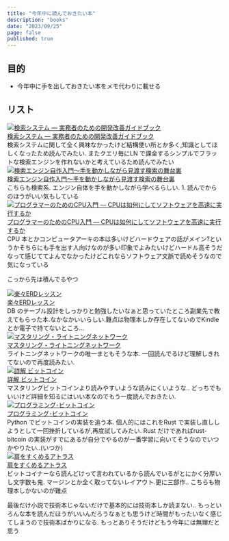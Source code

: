 ```yaml
---
title: "今年中に読んでおきたい本"
description: "books"
date: "2023/09/25"
page: false
published: true 
---
```


## 目的
* 今年中に手を出しておきたい本をメモ代わりに載せる

## リスト

<div className="my-6 border border-jade-dark rounded-lg overflow-hidden bg-black">
  <div className="flex flex-col md:flex-row">
    <div className="md:w-1/3 p-4">
      <a href="https://www.lambdanote.com/collections/ir-system/products/ir-system" target="_blank" rel="noreferrer">
        <img
          src="https://www.lambdanote.com/cdn/shop/products/book-1_5db44c4f-fb10-49e4-bf40-70317da3ca4b_530x.png"
          alt="検索システム ― 実務者のための開発改善ガイドブック"
          className="w-full h-auto object-cover rounded-md"
        />
      </a>
    </div>
    <div className="md:w-2/3 p-4">
      <a
        href="https://www.lambdanote.com/collections/ir-system/products/ir-system"
        target="_blank"
        rel="noreferrer"
        className="text-jade-light text-xl font-bold underline mb-2 block"
      >
        検索システム ― 実務者のための開発改善ガイドブック
      </a>
      <div className="text-jade mt-2">
        検索システムに関して全く興味なかったけど結構使い所とか多く,知識としてほしくなったため読んでみたい. またクエリ毎にLN で課金するシンプルでフラットな検索エンジンを作れないかと考えているため読んでみたい
      </div>
    </div>
  </div>
</div>

<div className="my-6 border border-jade-dark rounded-lg overflow-hidden bg-black">
  <div className="flex flex-col md:flex-row">
    <div className="md:w-1/3 p-4">
      <a href="https://www.amazon.co.jp/dp/B00NUZ32MU/?coliid=I30NC6M46RY93A&amp;colid=3TUQQS7SAZHPR&amp;psc=0&amp;ref_=list_c_wl_lv_ov_lig_dp_it" target="_blank" rel="noreferrer">
        <img
          src="https://m.media-amazon.com/images/I/71K8AyAJbiL._SL1500_.jpg"
          alt="検索エンジン自作入門～手を動かしながら見渡す検索の舞台裏"
          className="w-full h-auto object-cover rounded-md"
        />
      </a>
    </div>
    <div className="md:w-2/3 p-4">
      <a
        href="https://www.amazon.co.jp/dp/B00NUZ32MU/?coliid=I30NC6M46RY93A&amp;colid=3TUQQS7SAZHPR&amp;psc=0&amp;ref_=list_c_wl_lv_ov_lig_dp_it"
        target="_blank"
        rel="noreferrer"
        className="text-jade-light text-xl font-bold underline mb-2 block"
      >
        検索エンジン自作入門～手を動かしながら見渡す検索の舞台裏
      </a>
      <div className="text-jade mt-2">
        こちらも検索系. エンジン自体を手を動かしながら学べるらしい. 1. 読んでからのほうがいい気もしている
      </div>
    </div>
  </div>
</div>

<div className="my-6 border border-jade-dark rounded-lg overflow-hidden bg-black">
  <div className="flex flex-col md:flex-row">
    <div className="md:w-1/3 p-4">
      <a href="https://www.lambdanote.com/collections/cpu/products/cpu" target="_blank" rel="noreferrer">
        <img
          src="https://www.lambdanote.com/cdn/shop/products/blog-cover_530x.png?v=1674602946"
          alt="プログラマーのためのCPU入門 ― CPUは如何にしてソフトウェアを高速に実行するか"
          className="w-full h-auto object-cover rounded-md"
        />
      </a>
    </div>
    <div className="md:w-2/3 p-4">
      <a
        href="https://www.lambdanote.com/collections/cpu/products/cpu"
        target="_blank"
        rel="noreferrer"
        className="text-jade-light text-xl font-bold underline mb-2 block"
      >
        プログラマーのためのCPU入門 ― CPUは如何にしてソフトウェアを高速に実行するか
      </a>
      <div className="text-jade mt-2">
        CPU 本とかコンピュータアーキの本は多いけどハードウェアの話がメイン?というかそちらにも手を出す人向けなのが多い印象でよみたいけどハードル高そうだなって感じててよんでなかったけどこれならソフトウェア文脈で読めそうなので気になっている
      </div>
    </div>
  </div>
</div>


こっから先は積んでるやつ

<div className="my-6 border border-jade-dark rounded-lg overflow-hidden bg-black">
  <div className="flex flex-col md:flex-row">
    <div className="md:w-1/3 p-4">
      <a href="https://www.amazon.co.jp/gp/product/4798110663/ref=ppx_yo_dt_b_asin_image_o00_s00?ie=UTF8&amp;psc=1" target="_blank" rel="noreferrer">
        <img
          src="https://m.media-amazon.com/images/I/71W9vZMHn+L._SL1500_.jpg"
          alt="楽々ERDレッスン"
          className="w-full h-auto object-cover rounded-md"
        />
      </a>
    </div>
    <div className="md:w-2/3 p-4">
      <a
        href="https://www.amazon.co.jp/gp/product/4798110663/ref=ppx_yo_dt_b_asin_image_o00_s00?ie=UTF8&amp;psc=1"
        target="_blank"
        rel="noreferrer"
        className="text-jade-light text-xl font-bold underline mb-2 block"
      >
        楽々ERDレッスン
      </a>
      <div className="text-jade mt-2">
        DB のテーブル設計をしっかりと勉強したいなぁと思っていたところ副業先で教えてもらった本.なかなかいいらしい.難点は物理本しか存在してないのでKindle とか電子で持てないところ...
      </div>
    </div>
  </div>
</div>

<div className="my-6 border border-jade-dark rounded-lg overflow-hidden bg-black">
  <div className="flex flex-col md:flex-row">
    <div className="md:w-1/3 p-4">
      <a href="https://www.oreilly.co.jp/books/9784814400140/" target="_blank" rel="noreferrer">
        <img
          src="https://www.oreilly.co.jp/books/images/picture_large978-4-8144-0014-0.jpeg"
          alt="マスタリング・ライトニングネットワーク"
          className="w-full h-auto object-cover rounded-md"
        />
      </a>
    </div>
    <div className="md:w-2/3 p-4">
      <a
        href="https://www.oreilly.co.jp/books/9784814400140/"
        target="_blank"
        rel="noreferrer"
        className="text-jade-light text-xl font-bold underline mb-2 block"
      >
        マスタリング・ライトニングネットワーク
      </a>
      <div className="text-jade mt-2">
        ライトニングネットワークの唯一まともそうな本. 一回読んでるけど理解しきれてないので再度読みたい.
      </div>
    </div>
  </div>
</div>


<div className="my-6 border border-jade-dark rounded-lg overflow-hidden bg-black">
  <div className="flex flex-col md:flex-row">
    <div className="md:w-1/3 p-4">
      <a href="https://www.oreilly.co.jp/books/9784873119083/" target="_blank" rel="noreferrer">
        <img
          src="https://www.oreilly.co.jp/books/images/picture_large978-4-87311-908-3.jpeg"
          alt="詳解 ビットコイン"
          className="w-full h-auto object-cover rounded-md"
        />
      </a>
    </div>
    <div className="md:w-2/3 p-4">
      <a
        href="https://www.oreilly.co.jp/books/9784873119083/"
        target="_blank"
        rel="noreferrer"
        className="text-jade-light text-xl font-bold underline mb-2 block"
      >
        詳解 ビットコイン
      </a>
      <div className="text-jade mt-2">
        マスタリングビットコインより読みやすいような読みにくいような.. どっちでもいいけど詳細を知るにはいい本なのでもう一度読んでおきたい.
      </div>
    </div>
  </div>
</div>

<div className="my-6 border border-jade-dark rounded-lg overflow-hidden bg-black">
  <div className="flex flex-col md:flex-row">
    <div className="md:w-1/3 p-4">
      <a href="https://www.oreilly.co.jp/books/9784873119021/" target="_blank" rel="noreferrer">
        <img
          src="https://www.oreilly.co.jp/books/images/picture_large978-4-87311-902-1.jpeg"
          alt="プログラミング･ビットコイン"
          className="w-full h-auto object-cover rounded-md"
        />
      </a>
    </div>
    <div className="md:w-2/3 p-4">
      <a
        href="https://www.oreilly.co.jp/books/9784873119021/"
        target="_blank"
        rel="noreferrer"
        className="text-jade-light text-xl font-bold underline mb-2 block"
      >
        プログラミング･ビットコイン
      </a>
      <div className="text-jade mt-2">
        Python でビットコインの実装を追う本. 個人的にはこれをRust で実装し直ししようとして一回挫折しているが,再度試してみたい. Rust だけであればrust-bitcoin の実装がすでにあるが自分でやるのが一番学習に向いてそうなのでいつかやりたい..(いつか)
      </div>
    </div>
  </div>
</div>

<div className="my-6 border border-jade-dark rounded-lg overflow-hidden bg-black">
  <div className="flex flex-col md:flex-row">
    <div className="md:w-1/3 p-4">
      <a href="https://www.amazon.co.jp/%E8%82%A9%E3%82%92%E3%81%99%E3%81%8F%E3%82%81%E3%82%8B%E3%82%A2%E3%83%88%E3%83%A9%E3%82%B9-%E7%AC%AC%E4%B8%80%E9%83%A8-%E3%82%A2%E3%82%A4%E3%83%B3%E3%83%BB%E3%83%A9%E3%83%B3%E3%83%89/dp/4908222010/ref=sr_1_1?crid=9A0BDGUBNWFJ&amp;keywords=%E8%82%A9%E3%82%92%E3%81%99%E3%81%8F%E3%82%81%E3%82%8B%E3%82%A2%E3%83%88%E3%83%A9%E3%82%B9&amp;qid=1695650136&amp;s=books&amp;sprefix=%E3%81%8B%E3%81%9F%E3%82%92%2Cstripbooks%2C153&amp;sr=1-1" target="_blank" rel="noreferrer">
        <img
          src="https://m.media-amazon.com/images/I/61PDwjDV0WL._SL1257_.jpg"
          alt="肩をすくめるアトラス"
          className="w-full h-auto object-cover rounded-md"
        />
      </a>
    </div>
    <div className="md:w-2/3 p-4">
      <a
        href="https://www.amazon.co.jp/%E8%82%A9%E3%82%92%E3%81%99%E3%81%8F%E3%82%81%E3%82%8B%E3%82%A2%E3%83%88%E3%83%A9%E3%82%B9-%E7%AC%AC%E4%B8%80%E9%83%A8-%E3%82%A2%E3%82%A4%E3%83%B3%E3%83%BB%E3%83%A9%E3%83%B3%E3%83%89/dp/4908222010/ref=sr_1_1?crid=9A0BDGUBNWFJ&amp;keywords=%E8%82%A9%E3%82%92%E3%81%99%E3%81%8F%E3%82%81%E3%82%8B%E3%82%A2%E3%83%88%E3%83%A9%E3%82%B9&amp;qid=1695650136&amp;s=books&amp;sprefix=%E3%81%8B%E3%81%9F%E3%82%92%2Cstripbooks%2C153&amp;sr=1-1"
        target="_blank"
        rel="noreferrer"
        className="text-jade-light text-xl font-bold underline mb-2 block"
      >
        肩をすくめるアトラス
      </a>
      <div className="text-jade mt-2">
        ビットコイナーなら読んどけって言われているから読んでいるがとにかく分厚いし文字数も鬼. マージンとか全く取ってないレイアウト.更に三部作.. こちらも物理本しかないのが難点
      </div>
    </div>
  </div>
</div>

最後だけ小説で技術本じゃないだけで基本的には技術本しか読まない.. もっといろんな本を読んだほうがいいんだろうなぁとも思うけど時間がもったいなく感じてしまうので技術本ばかりになる. もっとありそうだけどもう今年には無理だと思う
